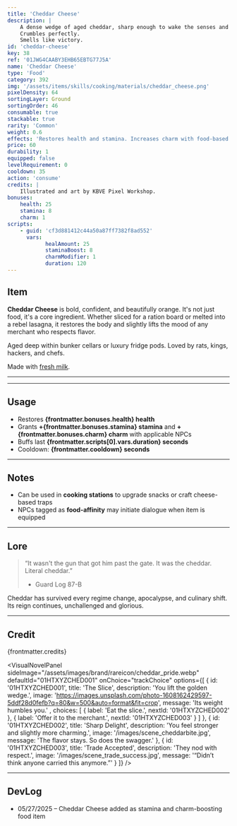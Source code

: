 ```yaml
---
title: 'Cheddar Cheese'
description: |
    A dense wedge of aged cheddar, sharp enough to wake the senses and smooth enough to win hearts.
    Crumbles perfectly.
    Smells like victory.
id: 'cheddar-cheese'
key: 38
ref: '01JWG4CAABY3EHB65EBTG77J5A'
name: 'Cheddar Cheese'
type: 'Food'
category: 392
img: '/assets/items/skills/cooking/materials/cheddar_cheese.png'
pixelDensity: 64
sortingLayer: Ground
sortingOrder: 46
consumable: true
stackable: true
rarity: 'Common'
weight: 0.6
effects: 'Restores health and stamina. Increases charm with food-based NPCs.'
price: 60
durability: 1
equipped: false
levelRequirement: 0
cooldown: 35
action: 'consume'
credits: |
    Illustrated and art by KBVE Pixel Workshop.
bonuses:
    health: 25
    stamina: 8
    charm: 1
scripts:
    - guid: 'cf3d881412c44a50a87ff7382f8ad552'
      vars:
            healAmount: 25
            staminaBoost: 8
            charmModifier: 1
            duration: 120
---
```



## Item

**Cheddar Cheese** is bold, confident, and beautifully orange.
It's not just food, it's a core ingredient. 
Whether sliced for a ration board or melted into a rebel lasagna, it restores the body and slightly lifts the mood of any merchant who respects flavor.

Aged deep within bunker cellars or luxury fridge pods. 
Loved by rats, kings, hackers, and chefs.

Made with [fresh milk](/itemdb/fresh-milk/).

---

<ItemDBPanel data={frontmatter} />

---

## Usage

- Restores **{frontmatter.bonuses.health} health**  
- Grants **+{frontmatter.bonuses.stamina} stamina** and **+{frontmatter.bonuses.charm} charm** with applicable NPCs  
- Buffs last **{frontmatter.scripts[0].vars.duration} seconds**  
- Cooldown: **{frontmatter.cooldown} seconds**

---

## Notes

- Can be used in **cooking stations** to upgrade snacks or craft cheese-based traps  
- NPCs tagged as **food-affinity** may initiate dialogue when item is equipped

---

## Lore

> “It wasn't the gun that got him past the gate. It was the cheddar. Literal cheddar.”  
> - Guard Log 87-B

Cheddar has survived every regime change, apocalypse, and culinary shift.
Its reign continues, unchallenged and glorious.

---

## Credit

{frontmatter.credits}

<VisualNovelPanel
  sideImage="/assets/images/brand/rareicon/cheddar_pride.webp"
  defaultId="01HTXYZCHED001"
  onChoice="trackChoice"
  options={[
    {
      id: '01HTXYZCHED001',
      title: 'The Slice',
      description: 'You lift the golden wedge.',
      image: 'https://images.unsplash.com/photo-1608162429597-5ddf28d0fefb?q=80&w=500&auto=format&fit=crop',
      message: 'Its weight humbles you.'
      ,
      choices: [
        { label: 'Eat the slice.', nextId: '01HTXYZCHED002' },
        { label: 'Offer it to the merchant.', nextId: '01HTXYZCHED003' }
      ]
    },
    {
      id: '01HTXYZCHED002',
      title: 'Sharp Delight',
      description: 'You feel stronger and slightly more charming.',
      image: '/images/scene_cheddarbite.jpg',
      message: 'The flavor stays. So does the swagger.'
    },
    {
      id: '01HTXYZCHED003',
      title: 'Trade Accepted',
      description: 'They nod with respect.',
      image: '/images/scene_trade_success.jpg',
      message: '“Didn’t think anyone carried this anymore.”'
    }
  ]}
/>

---

## DevLog

- 05/27/2025 – Cheddar Cheese added as stamina and charm-boosting food item
